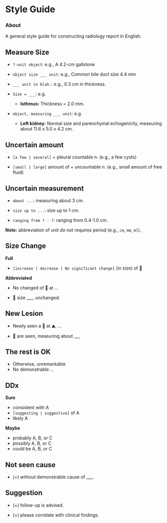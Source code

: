 # Style Guide {.unnumbered}

::: {.callout-note}
### About

A general style guide for constructing radiology report in English.
:::

## Measure Size

-   `?-unit object`: e.g., A 4.2-cm gallstone

-   `object size ___ unit`: e.g., Common bile duct size 4.4 mm

-   `___ unit in blah.`: e.g., 0.3 cm in thickness.

-   `Size = ___ `: e.g.
    -   **Isthmus:** Thickness = 2.0 mm. 

-   `object, measuring ___ unit`: e.g.
    -   **Left kidney:** Normal size and parenchymal echogenicity, measuring about 11.6 x 5.0 x 4.2 cm. 


## Uncertain amount

-   `[a few | several]` + pleural countable n. (e.g., a few cysts)

-   `[small | large]` amount of + uncountable n. (e.g., small amount of free fluid)

## Uncertain measurement

-   `about ...`: measuring about 3 cm.

-   `size up to ...`: size up to 1 cm.

-   `ranging from ? - ?`: ranging from 0.4-1.0 cm.

**Note:** abbreviation of unit *do not* requires period (e.g., `cm`, `mm`, `ml`).

## Size Change

**Full**

-   `[increase | decrease | No significant change]` (in size) of 🤔

**Abbreviated**

-   No changed of 🤔 at ...

-   🤔 size ___, unchanged.


## New Lesion

-   Newly seen a 🤔 at ⛰, ... 

-   🤔 are seen, measuring about ___


## The rest is OK

-   Otherwise, unremarkable
-   No demonstrable ... 

## DDx

**Sure**

-   consistent with A
-   `[suggesting | suggestive]` of A
-   likely A

**Maybe**

-   probably A, B, or C
-   possibly A, B, or C
-   could be A, B, or C

## Not seen cause

-   (+) without demonstrable cause of ___.

## Suggestion

-   (+) follow-up is advised.

-   (+) please correlate with clinical findings.